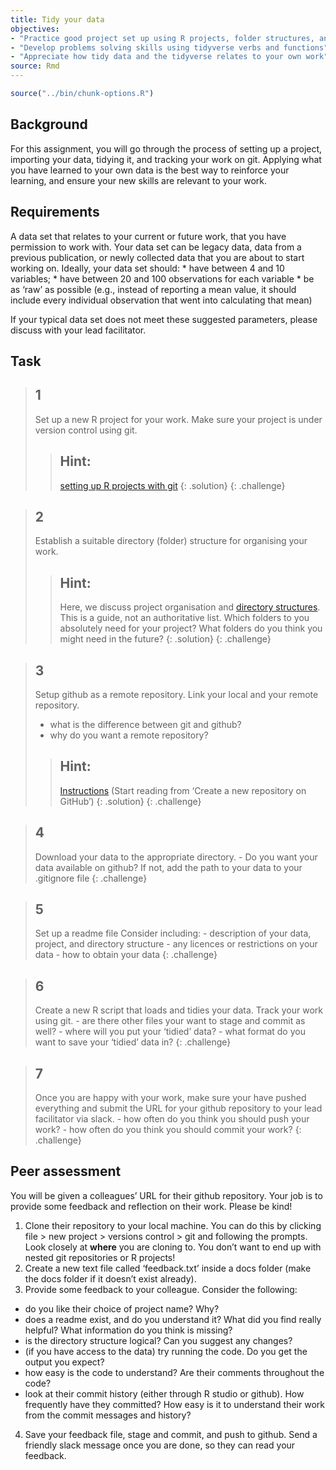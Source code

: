 ```yaml
---
title: Tidy your data
objectives:
- "Practice good project set up using R projects, folder structures, and git repositories"
- "Develop problems solving skills using tidyverse verbs and functions"
- "Appreciate how tidy data and the tidyverse relates to your own work"
source: Rmd
---
```


```r
source("../bin/chunk-options.R")
```

## Background
For this assignment, you will go through the process of setting up a project, importing your data, tidying it, and tracking your work on git. Applying what you have learned to your own data is the best way to reinforce your learning, and ensure your new skills are relevant to your work. 

## Requirements
A data set that relates to your current or future work, that you have permission to work with. Your data set can be legacy data, data from a previous publication, or newly collected data that you are about to start working on. Ideally, your data set should: 
* have between 4 and 10 variables; 
* have between 20 and 100 observations for each variable
* be as 'raw' as possible (e.g., instead of reporting a mean value, it should include every individual observation that went into calculating that mean)

If your typical data set does not meet these suggested parameters, please discuss with your lead facilitator.

## Task
> ## 1 
> Set up a new R project for your work. Make sure your project is 
> under version control using git. 
> 
> > ## **Hint:** 
> > [setting up R projects with git](https://csiro-data-school.github.io/git-rstudio/05-RStudio-intro/index.html)
> {: .solution}
{: .challenge}

> ## 2 
> Establish a suitable directory (folder) structure for organising 
> your work. 
> 
> > ## **Hint:** 
> > Here, we discuss project organisation and 
> > [directory structures](https://csiro-data-school.github.io/git-rstudio/02-project-folders/index.html). 
> > This is a guide, not an authoritative list. Which folders to you
> > absolutely need for your project? What folders do you think you 
> > might need in the future?
> {: .solution}
{: .challenge}

> ## 3 
> Setup github as a remote repository. Link your local and your 
> remote repository.
>
> * what is the difference between git and github? 
> * why do you want a remote repository?
>
> > ## **Hint:** 
> > [Instructions](https://csiro-data-school.github.io/git-rstudio/08-remotes/index.html)
> > (Start reading from 'Create a new repository on GitHub')
> {: .solution}
{: .challenge}

> ## 4 
> Download your data to the appropriate directory.
> - Do you want your data available on github? If not, add the path to
> your data to your .gitignore file
{: .challenge}

> ## 5 
> Set up a readme file
> Consider including:
> - description of your data, project, and directory structure
> - any licences or restrictions on your data
> - how to obtain your data 
{: .challenge}

> ## 6 
> Create a new R script that loads and tidies your data. Track your work
> using git.
> - are there other files your want to stage and commit as well?
> - where will you put your 'tidied' data? 
> - what format do you want to save your 'tidied' data in?
{: .challenge}

> ## 7
> Once you are happy with your work, make sure your have pushed
> everything and submit the URL for your github 
> repository to your lead facilitator via slack.
> - how often do you think you should push your work?
> - how often do you think you should commit your work?
{: .challenge}

## Peer assessment

You will be given a colleagues' URL for their github repository. Your job is to provide some feedback and reflection on their work. Please be kind!

1. Clone their repository to your local machine. You can do this by 
clicking file > new project > versions control > git and following the prompts. Look closely at **where** you are cloning to. You don't want to end up with nested git repositories or R projects! 
2. Create a new text file called 'feedback.txt' inside a docs folder (make the docs folder if it doesn't exist already).
3. Provide some feedback to your colleague. Consider the following:
 - do you like their choice of project name? Why?
 - does a readme exist, and do you understand it? What did you find really helpful? What information do you think is missing?
 - is the directory structure logical? Can you suggest any changes?
 - (if you have access to the data) try running the code. Do you get the output you expect?
 - how easy is the code to understand? Are their comments throughout the code? 
 - look at their commit history (either through R studio or github). How frequently have they committed? How easy is it to understand their work from the commit messages and history? 
4. Save your feedback file, stage and commit, and push to github. Send a friendly slack message once you are done, so they can read your feedback.
